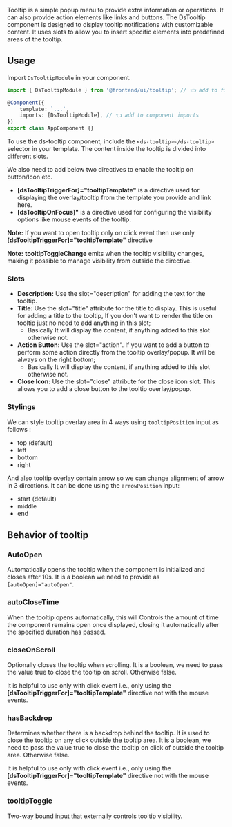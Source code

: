 

Tooltip is a simple popup menu to provide extra information or operations.
It can also provide action elements like links and buttons.
The DsTooltip component is designed to display tooltip notifications with customizable content.
It uses slots to allow you to insert specific elements into predefined areas of the tooltip.

## Usage

Import `DsTooltipModule` in your component.

```ts
import { DsTooltipModule } from '@frontend/ui/tooltip'; // 👈 add to file imports

@Component({
    template: `...`,
    imports: [DsTooltipModule], // 👈 add to component imports
})
export class AppComponent {}
```

To use the ds-tooltip component, include the `<ds-tooltip></ds-tooltip>` selector in your template. The content inside the tooltip is divided into different slots.

We also need to add below two directives to enable the tooltip on button/Icon etc.

-   **[dsTooltipTriggerFor]="tooltipTemplate"** is a directive used for displaying the overlay/tooltip from the template you provide and link here.
-   **[dsTooltipOnFocus]"** is a directive used for configuring the visibility options like mouse events of the tooltip.

**Note:** If you want to open tooltip only on click event then use only **[dsTooltipTriggerFor]="tooltipTemplate"** directive

**Note:** **tooltipToggleChange** emits when the tooltip visibility changes, making it possible to manage visibility from outside the directive.

### Slots

-   **Description:** Use the slot="description" for adding the text for the tooltip.
-   **Title:** Use the slot="title" attribute for the title to display. This is useful for adding a title to the tooltip, If you don't want to render the title on tooltip just no need to add anything in this slot;
    -   Basically It will display the content, if anything added to this slot otherwise not.
-   **Action Button:** Use the slot="action". If you want to add a button to perform some action directly from the tooltip overlay/popup. It will be always on the right bottom;
    -   Basically It will display the content, if anything added to this slot otherwise not.
-   **Close Icon:** Use the slot="close" attribute for the close icon slot. This allows you to add a close button to the tooltip overlay/popup.

### Stylings

We can style tooltip overlay area in 4 ways using `tooltipPosition` input as follows :

-   top (default)
-   left
-   bottom
-   right

And also tooltip overlay contain arrow so we can change alignment of arrow in 3 directions. It can be done using the `arrowPosition` input:

-   start (default)
-   middle
-   end

## Behavior of tooltip

### AutoOpen

Automatically opens the tooltip when the component is initialized and closes after 10s. It is a boolean we need to provide as `[autoOpen]="autoOpen"`.

### autoCloseTime

When the tooltip opens automatically, this will Controls the amount of time the component remains open once displayed, closing it automatically after the specified duration has passed.

### closeOnScroll

Optionally closes the tooltip when scrolling. It is a boolean, we need to pass the value true to close the tooltip on scroll. Otherwise false.

It is helpful to use only with click event i.e., only using the **[dsTooltipTriggerFor]="tooltipTemplate"** directive not with the mouse events.

### hasBackdrop

Determines whether there is a backdrop behind the tooltip.
It is used to close the tooltip on any click outside the tooltip area. It is a boolean, we need to pass the value true to close the tooltip on click of outside the tooltip area. Otherwise false.

It is helpful to use only with click event i.e., only using the **[dsTooltipTriggerFor]="tooltipTemplate"** directive not with the mouse events.

### tooltipToggle

Two-way bound input that externally controls tooltip visibility.
